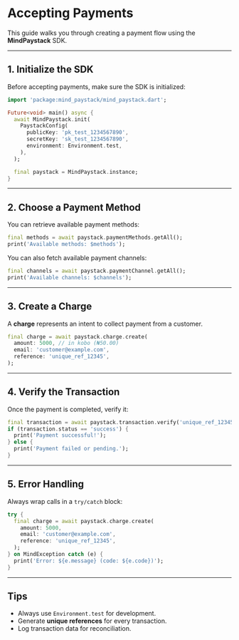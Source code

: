 # Accepting Payments

This guide walks you through creating a payment flow using the **MindPaystack** SDK.

---

## 1. Initialize the SDK

Before accepting payments, make sure the SDK is initialized:

```dart
import 'package:mind_paystack/mind_paystack.dart';

Future<void> main() async {
  await MindPaystack.init(
    PaystackConfig(
      publicKey: 'pk_test_1234567890',
      secretKey: 'sk_test_1234567890',
      environment: Environment.test,
    ),
  );

  final paystack = MindPaystack.instance;
}
```

---

## 2. Choose a Payment Method

You can retrieve available payment methods:

```dart
final methods = await paystack.paymentMethods.getAll();
print('Available methods: $methods');
```

You can also fetch available payment channels:

```dart
final channels = await paystack.paymentChannel.getAll();
print('Available channels: $channels');
```

---

## 3. Create a Charge

A **charge** represents an intent to collect payment from a customer.

```dart
final charge = await paystack.charge.create(
  amount: 5000, // in kobo (₦50.00)
  email: 'customer@example.com',
  reference: 'unique_ref_12345',
);
```

---

## 4. Verify the Transaction

Once the payment is completed, verify it:

```dart
final transaction = await paystack.transaction.verify('unique_ref_12345');
if (transaction.status == 'success') {
  print('Payment successful!');
} else {
  print('Payment failed or pending.');
}
```

---

## 5. Error Handling

Always wrap calls in a `try/catch` block:

```dart
try {
  final charge = await paystack.charge.create(
    amount: 5000,
    email: 'customer@example.com',
    reference: 'unique_ref_12345',
  );
} on MindException catch (e) {
  print('Error: ${e.message} (code: ${e.code})');
}
```

---

## Tips
- Always use `Environment.test` for development.
- Generate **unique references** for every transaction.
- Log transaction data for reconciliation.
